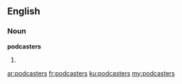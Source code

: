 ==English==

===Noun===
'''podcasters'''

# {{plural of|podcaster}}

[[ar:podcasters]]
[[fr:podcasters]]
[[ku:podcasters]]
[[my:podcasters]]